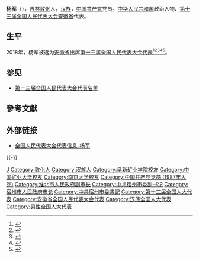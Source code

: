 {{Infobox person
|name=杨军
|birth_date={{birth year and age|1965|10}}
|ancestor=[[吉林|吉林]][[敦化|敦化]]
|nationality={{PRC}}
|title=[[全国人大代表|全国人大代表]]
|ethnicity=[[汉族|汉族]]
|gender=男
|party={{cpc}}
|website=[http://210.82.31.1:8084/delegate/viewDelegate.action?dbid=130962 全国人大代表数据库]
}}
'''杨军'''（{{bd|1965年|10月||catIdx=Yang杨}}），[[吉林|吉林]][[敦化|敦化]]人，[[汉族|汉族]]，[[中国共产党|中国共产党]]党员。[[中华人民共和国|中华人民共和国]]政治人物、[[第十三届全国人民代表大会|第十三届全国人民代表大会]][[安徽省|安徽省]]代表{{refnest|{{Cite web|url=http://210.82.31.1:8084/delegate/viewDelegate.action?dbid=130962|title=全国人民代表大会代表信息-杨军|accessdate=2020-03-16|work=中国人大网}}}}。

==生平==
2018年，杨军被选为[[安徽省|安徽省]]出席[[第十三届全国人民代表大会|第十三届全国人民代表大会]][[第十三届全国人民代表大会代表|代表]]<ref>{{Cite web|title=中华人民共和国第十三届全国人民代表大会代表名单|url=http://www.gov.cn/xinwen/2018-02/24/content_5268538.htm|accessdate=2020-03-16|work=中国政府网|archive-date=2020-02-28|archive-url=https://web.archive.org/web/20200228133636/http://www.gov.cn/xinwen/2018-02/24/content_5268538.htm|dead-url=no}}</ref><ref>{{Cite web|title=（受权发布）中华人民共和国第十三届全国人民代表大会代表名单-中新网|url=http://www.chinanews.com/gn/2018/02-25/8453959.shtml|accessdate=2021-02-19|work=[[中国新闻网|中国新闻网]]|archive-date=2018-02-27|archive-url=https://web.archive.org/web/20180227031724/http://www.chinanews.com/gn/2018/02-25/8453959.shtml|dead-url=no}}</ref><ref>{{cite web | title=中华人民共和国第十三届全国人民代表大会代表名单 | website=[[光明网_(中国)|光明网]] | date=2018-02-25 | url=https://news.gmw.cn/2018-02/25/content_27792557.htm | language=zh | access-date=2021-02-19 | archive-date=2021-10-19 | archive-url=https://web.archive.org/web/20211019124618/https://news.gmw.cn/2018-02/25/content_27792557.htm | dead-url=no }}</ref><ref>{{cite web | title=第十三届全国人民代表大会代表名单（2980名） | website=[[澎湃新闻|澎湃新闻]]-The Paper | url=https://www.thepaper.cn/newsDetail_forward_2008905 | language=zh | access-date=2021-02-19 | archive-date=2018-03-23 | archive-url=https://web.archive.org/web/20180323190049/https://www.thepaper.cn/newsDetail_forward_2008905 | dead-url=no }}</ref><ref>{{cite web | title=中华人民共和国第十三届全国人民代表大会代表名单 | website=[[中国网|中国网]] | date=2018-02-25 | url=http://news.china.com.cn/2018-02/25/content_50599587.htm | language=zh | access-date=2021-02-19 | archive-date=2021-02-21 | archive-url=https://web.archive.org/web/20210221201146/http://news.china.com.cn/2018-02/25/content_50599587.htm | dead-url=no }}</ref>。

==参见==
* [[第十三届全国人民代表大会代表名单|第十三届全国人民代表大会代表名单]]

==參考文獻==
{{reflist}}

==外部链接==
{{Portal|中国|政治}}
* [http://210.82.31.1:8084/delegate/viewDelegate.action?dbid=130962 全国人民代表大会代表信息-杨军]

{{-}}
{{start box}}
{{s-ppo|cpc}}
{{s-before|[[史翔|史翔]]}}
{{s-title|[[中国共产党宿州市委员会|中国共产党宿州市委员会]]书记|2021年7月－}}
{{s-inc}}
{{s-gov|prc}}
{{s-before|[[史翔|史翔]]}}
{{s-title|[[宿州市人民政府|宿州市人民政府]]市长|2016年12月－2021年8月}}
{{s-after|[[王启荣|王启荣]]}}
{{s-bus}}
{{s-before|[[葛家德|葛家德]]}}
{{s-title|[[皖北煤电集团|皖北煤电集团]]董事长|2014年12月－2016年12月}}
{{s-after|[[龚乃勤|龚乃勤]]}}
{{end box}}

{{DEFAULTSORT:Yang杨}}
[[Category:杨姓|J]]
[[Category:敦化人|Category:敦化人]]
[[Category:汉族人|Category:汉族人]]
[[Category:阜新矿业学院校友|Category:阜新矿业学院校友]]
[[Category:中国矿业大学校友|Category:中国矿业大学校友]]
[[Category:南京大学校友|Category:南京大学校友]]
[[Category:中国共产党党员_(1987年入党)|Category:中国共产党党员 (1987年入党)]]
[[Category:淮北市人民政府副市长|Category:淮北市人民政府副市长]]
[[Category:中共宿州市委副书记|Category:中共宿州市委副书记]]
[[Category:宿州市人民政府市长|Category:宿州市人民政府市长]]
[[Category:中共宿州市委書記|Category:中共宿州市委書記]]
[[Category:第十三届全国人大代表|Category:第十三届全国人大代表]]
[[Category:安徽省全国人民代表大会代表|Category:安徽省全国人民代表大会代表]]
[[Category:汉族全国人大代表|Category:汉族全国人大代表]]
[[Category:男性全国人大代表|Category:男性全国人大代表]]